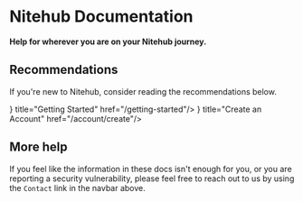 
# Nitehub Documentation

**Help for wherever you are on your Nitehub journey.**

## Recommendations

If you're new to Nitehub, consider reading the recommendations below.

<Cards>
  <Card icon={<svg xmlns="http://www.w3.org/2000/svg" width="24" height="24" viewBox="0 0 24 24" fill="none" stroke="currentColor" stroke-width={2} stroke-linecap="round" stroke-linejoin="round">
    <path d="M18.36 6.64a9 9 0 1 1-12.73 0" />
    <line x1="12" y1="2" x2="12" y2="12" />
  </svg>} title="Getting Started" href="/getting-started"/>
  <Card icon={<svg
  xmlns="http://www.w3.org/2000/svg" width="24" height="24" viewBox="0 0 24 24" fill="none" stroke="currentColor" stroke-width={2} stroke-linecap="round" stroke-linejoin="round">
  <path d="M19 21v-2a4 4 0 0 0-4-4H9a4 4 0 0 0-4 4v2" />
  <circle cx="12" cy="7" r="4" />
</svg>
} title="Create an Account" href="/account/create"/>
</Cards>

## More help

If you feel like the information in these docs isn't enough for you, or you are reporting a security vulnerability, please feel free to reach out to us by using the `Contact` link in the navbar above.

